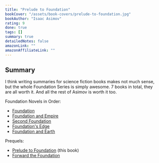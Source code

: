 ```yaml
---
title: "Prelude to Foundation"
bookCover: "/assets/book-covers/prelude-to-foundation.jpg"
bookAuthor: "Isaac Asimov"
rating: 9
done: true
tags: []
summary: true
detailedNotes: false
amazonLink: ""
amazonAffiliateLink: ""
---
```


## Summary

I think writing summaries for science fiction books makes not much sense, but the whole Foundation Series is simply awesome. 7 books in total, they are all worth it. And all the rest of Asimov is worth it too.

Foundation Novels in Order:

- [Foundation](/booknotes/foundation)
- [Foundation and Empire](/booknotes/foundation-and-empire)
- [Second Foundation](/booknotes/foundation-second-foundation)
- [Foundation's Edge](/booknotes/foundations-edge)
- [Foundation and Earth](/booknotes/foundation-and-earth)


Prequels: 

- [Prelude to Foundation](/booknotes/foundation-prelude-to-foundation) (this book)
- [Forward the Foundation](/booknotes/foundation-forward-the-foundation)

